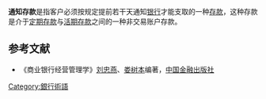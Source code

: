 '''通知存款'''是指客户必须按规定提前若干天通知[[银行|银行]]才能支取的一种[[存款|存款]]，这种存款是介于[[定期存款|定期存款]]与[[活期存款|活期存款]]之间的一种非交易账户存款。

==参考文献==
*《商业银行经营管理学》[[刘忠燕|刘忠燕]]、[[娄树本|娄树本]]编著，[[中国金融出版社|中国金融出版社]]

[[Category:銀行術語|Category:銀行術語]]
